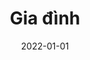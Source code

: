 ---
slug: "/gia-dinh"
cover: "./36712845_38776081.jpg"
date: "2022-01-01"
title: "Gia đình"
areas:
  - Gia đình là nơi cuộc sống bắt đầu và tình yêu không bao giờ kết thúc.
---